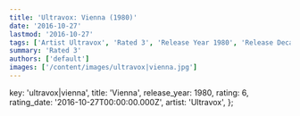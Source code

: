 ```yaml
---
title: 'Ultravox: Vienna (1980)'
date: '2016-10-27'
lastmod: '2016-10-27'
tags: ['Artist Ultravox', 'Rated 3', 'Release Year 1980', 'Release Decade 1980']
summary: 'Rated 3'
authors: ['default']
images: ['/content/images/ultravox|vienna.jpg']
---
```


  key: 'ultravox|vienna',
  title: 'Vienna',
  release_year: 1980,
  rating: 6,
  rating_date: '2016-10-27T00:00:00.000Z',
  artist: 'Ultravox',
};

<MusicRating data={data} />
